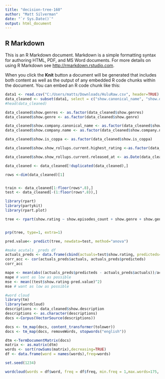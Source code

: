 ---
title: "decision-tree-160"
author: "Matt Silverman"
date: "`r Sys.Date()`"
output: html_document
---

## R Markdown

This is an R Markdown document. Markdown is a simple formatting syntax for authoring HTML, PDF, and MS Word documents. For more details on using R Markdown see <http://rmarkdown.rstudio.com>.

When you click the **Knit** button a document will be generated that includes both content as well as the output of any embedded R code chunks within the document. You can embed an R code chunk like this:

```{r}
data1 <- read.csv("C:/Users/matts/Downloads/HuluRaw.csv", header=TRUE)
data_cleaned <- subset(data1, select = c("show.canonical_name", "show.description", "show.episodes_count","show.genre", "show.genres", "show.name", "show.rating", "show.seasons_count", "show.is_coppa", "show.company.name", "show.company.canonical_name",            "show.show_rollups.current.highest_rating",  "show.show_rollups.current.seasons_count", "show.show_rollups.current.released_at", "show.show_rollups.current.episodes_count"))
#head(data_cleaned)

data_cleaned$show.genres <- as.factor(data_cleaned$show.genres)
data_cleaned$show.genre <- as.factor(data_cleaned$show.genre)

data_cleaned$show.company.canonical_name <- as.factor(data_cleaned$show.company.canonical_name)
data_cleaned$show.company.name <- as.factor(data_cleaned$show.company.name)

data_cleaned$show.is_coppa <- as.factor(data_cleaned$show.is_coppa)

data_cleaned$show.show_rollups.current.highest_rating <-as.factor(data_cleaned$show.show_rollups.current.highest_rating)

data_cleaned$show.show_rollups.current.released_at <- as.Date(data_cleaned$show.show_rollups.current.released_at)

data_cleaned <- data_cleaned[!duplicated(data_cleaned),]

rows <-dim(data_cleaned)[1]


train <- data_cleaned[1:floor(rows*.8),]
test <- data_cleaned[-(1:floor(rows*.8)),]


```

```{r}
library(rpart)
library(partykit)
library(rpart.plot)

tree <- rpart(show.rating ~ show.episodes_count + show.genre + show.genres + show.seasons_count + show.is_coppa + show.company.name + show.show_rollups.current.highest_rating + show.show_rollups.current.seasons_count + show.show_rollups.current.released_at + show.show_rollups.current.episodes_count, data=train, method = "anova" )


prp(tree, type=1, extra=1)

pred.value<- predict(tree, newdata=test, method="anova")

#make acutals _preds df
actuals_preds <- data.frame(cbind(actuals=test$show.rating, predicteds=pred.value))
corr_acc <- cor(actuals_preds$actuals, actuals_preds$predicteds)
corr_acc

mape <- mean(abs((actuals_preds$predicteds - actuals_preds$actuals))/actuals_preds$actuals)
mape # want as low as possible
mse <- mean((test$show.rating-pred.value)^2)
mse # want as low as possible


```

```{r}
#word cloud
library(tm)
library(wordcloud)
descriptions <- data_cleaned$show.description
descriptions <- as.character(descriptions)
docs <-Corpus(VectorSource(descriptions))

docs <- tm_map(docs, content_transformer(tolower))
docs <- tm_map(docs, removeWords, stopwords("english"))

dtm <-TermDocumentMatrix(docs)
matrix <- as.matrix(dtm)
words <- sort(rowSums(matrix),decreasing=TRUE) 
df <- data.frame(word = names(words),freq=words)

set.seed(1234)

wordcloud(words = df$word, freq = df$freq, min.freq = 1,max.words=175, random.order=FALSE, rot.per=0.35,colors=brewer.pal(8, "Dark2"), scale= c(2.5, .25))
```



